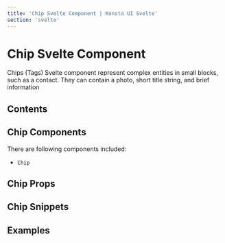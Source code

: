 ```yaml
---
title: 'Chip Svelte Component | Konsta UI Svelte'
section: 'svelte'
---
```



# Chip Svelte Component

Chips (Tags) Svelte component represent complex entities in small blocks, such as a contact. They can contain a photo, short title string, and brief information

## Contents

## Chip Components

There are following components included:

- `Chip`

## Chip Props

<ChipProps />

## Chip Snippets

<ChipSlots />

## Examples

<ChipsExample />
